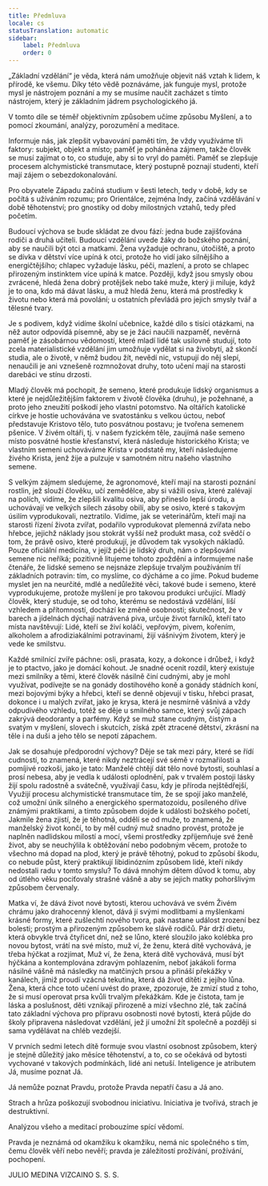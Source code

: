 ```yaml
---
title: Předmluva
locale: cs
statusTranslation: automatic
sidebar:
    label: Předmluva
    order: 0
---
```

„Základní vzdělání“ je věda, která nám umožňuje objevit náš vztah k lidem, k přírodě, ke všemu. Díky této vědě poznáváme, jak funguje mysl, protože mysl je nástrojem poznání a my se musíme naučit zacházet s tímto nástrojem, který je základním jádrem psychologického já.

V tomto díle se téměř objektivním způsobem učíme způsobu Myšlení, a to pomocí zkoumání, analýzy, porozumění a meditace.

Informuje nás, jak zlepšit vybavování paměti tím, že vždy využíváme tři faktory: subjekt, objekt a místo; paměť je poháněna zájmem, takže člověk se musí zajímat o to, co studuje, aby si to vryl do paměti. Paměť se zlepšuje procesem alchymistické transmutace, který postupně poznají studenti, kteří mají zájem o sebezdokonalování.

Pro obyvatele Západu začíná studium v šesti letech, tedy v době, kdy se počítá s užíváním rozumu; pro Orientálce, zejména Indy, začíná vzdělávání v době těhotenství; pro gnostiky od doby milostných vztahů, tedy před početím.

Budoucí výchova se bude skládat ze dvou fází: jedna bude zajišťována rodiči a druhá učiteli. Budoucí vzdělání uvede žáky do božského poznání, aby se naučili být otci a matkami. Žena vyžaduje ochranu, útočiště, a proto se dívka v dětství více upíná k otci, protože ho vidí jako silnějšího a energičtějšího; chlapec vyžaduje lásku, péči, mazlení, a proto se chlapec přirozeným instinktem více upíná k matce. Později, když jsou smysly obou zvrácené, hledá žena dobrý protějšek nebo také muže, který ji miluje, když je to ona, kdo má dávat lásku, a muž hledá ženu, která má prostředky k životu nebo která má povolání; u ostatních převládá pro jejich smysly tvář a tělesné tvary.

Je s podivem, když vidíme školní učebnice, každé dílo s tisíci otázkami, na něž autor odpovídá písemně, aby se je žáci naučili nazpaměť, nevěrná paměť je zásobárnou vědomostí, které mladí lidé tak usilovně studují, toto zcela materialistické vzdělání jim umožňuje vydělat si na živobytí, až skončí studia, ale o životě, v němž budou žít, nevědí nic, vstupují do něj slepí, nenaučili je ani vznešeně rozmnožovat druhy, toto učení mají na starosti darebáci ve stínu drzosti.

Mladý člověk má pochopit, že semeno, které produkuje lidský organismus a které je nejdůležitějším faktorem v životě člověka (druhu), je požehnané, a proto jeho zneužití poškodí jeho vlastní potomstvo. Na oltářích katolické církve je hostie uchovávána ve svatostánku s velkou úctou, neboť představuje Kristovo tělo, tuto posvátnou postavu; je tvořena semenem pšenice. V živém oltáři, tj. v našem fyzickém těle, zaujímá naše semeno místo posvátné hostie křesťanství, která následuje historického Krista; ve vlastním semeni uchováváme Krista v podstatě my, kteří následujeme živého Krista, jenž žije a pulzuje v samotném nitru našeho vlastního semene.

S velkým zájmem sledujeme, že agronomové, kteří mají na starosti poznání rostlin, jež slouží člověku, učí zemědělce, aby si vážili osiva, které zalévají na polích, vidíme, že zlepšili kvalitu osiva, aby přineslo lepší úrodu, a uchovávají ve velkých silech zásoby obilí, aby se osivo, které s takovým úsilím vyprodukovali, neztratilo. Vidíme, jak se veterinářům, kteří mají na starosti řízení života zvířat, podařilo vyprodukovat plemenná zvířata nebo hřebce, jejichž náklady jsou stokrát vyšší než produkt masa, což svědčí o tom, že právě osivo, které produkují, je důvodem tak vysokých nákladů. Pouze oficiální medicína, v jejíž péči je lidský druh, nám o zlepšování semene nic neříká; pozitivně litujeme tohoto zpoždění a informujeme naše čtenáře, že lidské semeno se nejsnáze zlepšuje trvalým používáním tří základních potravin: tím, co myslíme, co dýcháme a co jíme. Pokud budeme myslet jen na neurčité, mdlé a nedůležité věci, takové bude i semeno, které vyprodukujeme, protože myšlení je pro takovou produkci určující. Mladý člověk, který studuje, se od toho, kterému se nedostává vzdělání, liší vzhledem a přítomností, dochází ke změně osobnosti; skutečnost, že v barech a jídelnách dýchají natrávená piva, určuje život farníků, kteří tato místa navštěvují: Lidé, kteří se živí koláči, vepřovým, pivem, kořením, alkoholem a afrodiziakálními potravinami, žijí vášnivým životem, který je vede ke smilstvu.

Každé smilnící zvíře páchne: osli, prasata, kozy, a dokonce i drůbež, i když je to ptactvo, jako je domácí kohout. Je snadné ocenit rozdíl, který existuje mezi smilníky a těmi, které člověk násilně činí cudnými, aby je mohl využívat, podívejte se na gonády dostihového koně a gonády stádních koní, mezi bojovými býky a hřebci, kteří se denně objevují v tisku, hřebci prasat, dokonce i u malých zvířat, jako je krysa, která je nesmírně vášnivá a vždy odpudivého vzhledu, totéž se děje u smilného samce, který svůj zápach zakrývá deodoranty a parfémy. Když se muž stane cudným, čistým a svatým v myšlení, slovech i skutcích, získá zpět ztracené dětství, zkrásní na těle i na duši a jeho tělo se nepotí zápachem.

Jak se dosahuje předporodní výchovy? Děje se tak mezi páry, které se řídí cudností, to znamená, které nikdy neztrácejí své sémě v rozmařilosti a pomíjivé rozkoši, jako je tato: Manželé chtějí dát tělo nové bytosti, souhlasí a prosí nebesa, aby je vedla k události oplodnění, pak v trvalém postoji lásky žijí spolu radostně a svátečně, využívají času, kdy je příroda nejštědřejší, Využijí procesu alchymistické transmutace tím, že se spojí jako manželé, což umožní únik silného a energického spermatozoidu, posíleného dříve známými praktikami, a tímto způsobem dojde k události božského početí, Jakmile žena zjistí, že je těhotná, oddělí se od muže, to znamená, že manželský život končí, to by měl cudný muž snadno provést, protože je naplněn nadlidskou milostí a mocí, všemi prostředky zpříjemňuje své ženě život, aby se neuchýlila k obtěžování nebo podobným věcem, protože to všechno má dopad na plod, který je právě těhotný, pokud to způsobí škodu, co nebude půst, který praktikují libidinózním způsobem lidé, kteří nikdy nedostali radu v tomto smyslu? To dává mnohým dětem důvod k tomu, aby od útlého věku pociťovaly strašné vášně a aby se jejich matky pohoršlivým způsobem červenaly.

Matka ví, že dává život nové bytosti, kterou uchovává ve svém Živém chrámu jako drahocenný klenot, dává jí svými modlitbami a myšlenkami krásné formy, které zušlechtí nového tvora, pak nastane událost zrození bez bolesti; prostým a přirozeným způsobem ke slávě rodičů. Pár drží dietu, která obvykle trvá čtyřicet dní, než se lůno, které sloužilo jako kolébka pro novou bytost, vrátí na své místo, muž ví, že ženu, která dítě vychovává, je třeba hýčkat a rozjímat, Muž ví, že žena, která dítě vychovává, musí být hýčkána a kontemplována zdravým pohlazením, neboť jakákoli forma násilné vášně má následky na matčiných prsou a přináší překážky v kanálech, jimiž proudí vzácná tekutina, která dá život dítěti z jejího lůna. Žena, která chce toto učení uvést do praxe, zpozoruje, že zmizí stud z toho, že si musí operovat prsa kvůli trvalým překážkám. Kde je čistota, tam je láska a poslušnost, děti vznikají přirozeně a mizí všechno zlé, tak začíná tato základní výchova pro přípravu osobnosti nové bytosti, která půjde do školy připravena následovat vzdělání, jež jí umožní žít společně a později si sama vydělávat na chléb vezdejší.

V prvních sedmi letech dítě formuje svou vlastní osobnost způsobem, který je stejně důležitý jako měsíce těhotenství, a to, co se očekává od bytosti vychované v takových podmínkách, lidé ani netuší. Inteligence je atributem Já, musíme poznat Já.

Já nemůže poznat Pravdu, protože Pravda nepatří času a Já ano.

Strach a hrůza poškozují svobodnou iniciativu. Iniciativa je tvořivá, strach je destruktivní.

Analýzou všeho a meditací probouzíme spící vědomí.

Pravda je neznámá od okamžiku k okamžiku, nemá nic společného s tím, čemu člověk věří nebo nevěří; pravda je záležitostí prožívání, prožívání, pochopení.

JULIO MEDINA VIZCAINO
S. S. S.
